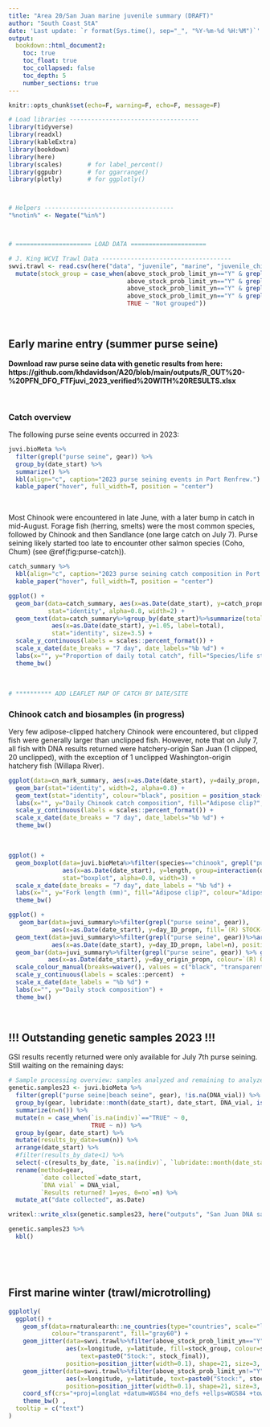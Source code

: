 ```yaml
---
title: "Area 20/San Juan marine juvenile summary (DRAFT)"
author: "South Coast StA"
date: 'Last update: `r format(Sys.time(), sep="_", "%Y-%m-%d %H:%M")`'
output: 
  bookdown::html_document2:
    toc: true
    toc_float: true
    toc_collapsed: false 
    toc_depth: 5
    number_sections: true
---
```


```r
knitr::opts_chunk$set(echo=F, warning=F, echo=F, message=F)

# Load libraries ------------------------------------
library(tidyverse)
library(readxl)
library(kableExtra)
library(bookdown)
library(here)
library(scales)       # for label_percent()
library(ggpubr)       # for ggarrange()
library(plotly)       # for ggplotly()



# Helpers ------------------------------------
"%notin%" <- Negate("%in%")



# ===================== LOAD DATA =====================

# J. King WCVI Trawl Data ------------------------------------
swvi.trawl <- read.csv(here("data", "juvenile", "marine", "juvenile_chinook_AOI_20240412.csv")) %>%
  mutate(stock_group = case_when(above_stock_prob_limit_yn=="Y" & grepl("NITINAT", stock_final) ~ "SWVI",
                                 above_stock_prob_limit_yn=="Y" & grepl("JUAN", stock_final) ~ "San Juan",
                                 above_stock_prob_limit_yn=="Y" & grepl("NECHAKO|CLEARWATER|CHILLIWACK|CHEHALIS|THOMPSON", stock_final) ~ "Fraser",
                                 above_stock_prob_limit_yn=="Y" & grepl("WENATCHEE|SOOS|ABERNATHY|NOOKSACK", stock_final) ~ "Southern US",
                                 TRUE ~ "Not grouped"))
```

<br>

## **Early marine entry (summer purse seine)**

**Download raw purse seine data with genetic results from here: https://github.com/khdavidson/A20/blob/main/outputs/R_OUT%20-%20PFN_DFO_FTFjuvi_2023_verified%20WITH%20RESULTS.xlsx**

<br>

### **Catch overview**

The following purse seine events occurred in 2023: 

```r
juvi.bioMeta %>%
  filter(grepl("purse seine", gear)) %>% 
  group_by(date_start) %>% 
  summarize() %>% 
  kbl(align="c", caption="2023 purse seining events in Port Renfrew.") %>%
  kable_paper("hover", full_width=T, position = "center")
```

<br>

Most Chinook were encountered in late June, with a later bump in catch in mid-August. Forage fish (herring, smelts) were the most common species, followed by Chinook and then Sandlance (one large catch on July 7). Purse seining likely started too late to encounter other salmon species (Coho, Chum) (see \@ref(fig:purse-catch)). 

```r
catch_summary %>% 
  kbl(align="c", caption="2023 purse seining catch composition in Port Renfrew.") %>%
  kable_paper("hover", full_width=T, position = "center")
```

```r

ggplot() +
  geom_bar(data=catch_summary, aes(x=as.Date(date_start), y=catch_propn, fill=spp_stage, colour=spp_stage), 
           stat="identity", alpha=0.8, width=2) +
  geom_text(data=catch_summary%>%group_by(date_start)%>%summarize(total=unique(daily_total)), 
            aes(x=as.Date(date_start), y=1.05, label=total),
            stat="identity", size=3.5) +
  scale_y_continuous(labels = scales::percent_format()) +
  scale_x_date(date_breaks = "7 day", date_labels="%b %d") +
  labs(x="", y="Proportion of daily total catch", fill="Species/life stage", colour="Species/life stage") +
  theme_bw()
```

<br>

```r
# ********** ADD LEAFLET MAP OF CATCH BY DATE/SITE
```





### **Chinook catch and biosamples** (in progress)

Very few adipose-clipped hatchery Chinook were encountered, but clipped fish were generally larger than unclipped fish. However, note that on July 7, all fish with DNA results returned were hatchery-origin San Juan (1 clipped, 20 unclipped), with the exception of 1 unclipped Washington-origin hatchery fish (Willapa River). 

```r

ggplot(data=cn_mark_summary, aes(x=as.Date(date_start), y=daily_propn, fill=ad_clip, colour=ad_clip, label=n)) +
  geom_bar(stat="identity", width=2, alpha=0.8) +
  geom_text(stat="identity", colour="black", position = position_stack(vjust=0.5)) +
  labs(x="", y="Daily Chinook catch composition", fill="Adipose clip?", colour="Adipose clip?") +
  scale_y_continuous(labels = scales::percent_format()) +
  scale_x_date(date_breaks = "7 day", date_labels="%b %d") +
  theme_bw()
```

<br>

```r
ggplot() +
  geom_boxplot(data=juvi.bioMeta%>%filter(species=="chinook", grepl("purse seine", gear)), 
               aes(x=as.Date(date_start), y=length, group=interaction(date_start, ad_clip), fill=ad_clip, colour=ad_clip), 
               stat="boxplot", alpha=0.8, width=3) +
  scale_x_date(date_breaks = "7 day", date_labels = "%b %d") +
  labs(x="", y="Fork length (mm)", fill="Adipose clip?", colour="Adipose clip?") +
  theme_bw()
```



```r

ggplot() +
   geom_bar(data=juvi_summary%>%filter(grepl("purse seine", gear)), 
            aes(x=as.Date(date_start), y=day_ID_propn, fill=`(R) STOCK-ORIGIN`), colour="transparent", stat="identity", size=2, alpha=0.6) +
  geom_text(data=juvi_summary%>%filter(grepl("purse seine", gear))%>%arrange(desc(`(R) STOCK-ORIGIN`)), 
            aes(x=as.Date(date_start), y=day_ID_propn, label=n), position = position_stack(vjust=0.5)) +
  geom_bar(data=juvi_summary%>%filter(grepl("purse seine", gear)) %>% group_by(date_start, `(R) ORIGIN`) %>% summarize(day_origin_propn=unique(day_origin_propn)), 
           aes(x=as.Date(date_start), y=day_origin_propn, colour=`(R) ORIGIN`), fill="transparent", stat="identity", size=2) +
  scale_colour_manual(breaks=waiver(), values = c("black", "transparent")) +
  scale_y_continuous(labels = scales::percent)  +
  scale_x_date(date_labels = "%b %d") +
  labs(x="", y="Daily stock composition") +
  theme_bw()
```


<br>

## !!!  Outstanding genetic samples 2023 !!! 

GSI results recently returned were only available for July 7th purse seining. Still waiting on the remaining days: 

```r
# Sample processing overview: samples analyzed and remaining to analyze
genetic.samples23 <- juvi.bioMeta %>% 
  filter(grepl("purse seine|beach seine", gear), !is.na(DNA_vial)) %>%
  group_by(gear, lubridate::month(date_start), date_start, DNA_vial, is.na(indiv)) %>% 
  summarize(n=n()) %>% 
  mutate(n = case_when(`is.na(indiv)`=="TRUE" ~ 0,
                       TRUE ~ n)) %>% 
  group_by(gear, date_start) %>% 
  mutate(results_by_date=sum(n)) %>% 
  arrange(date_start) %>% 
  #filter(results_by_date<1) %>% 
  select(-c(results_by_date, `is.na(indiv)`, `lubridate::month(date_start)`)) %>%
  rename(method=gear,
         `date collected`=date_start,
         `DNA vial` = DNA_vial,
         `Results returned? 1=yes, 0=no`=n) %>% 
  mutate_at("date collected", as.Date)

writexl::write_xlsx(genetic.samples23, here("outputs", "San Juan DNA samples outstanding 2023.xlsx"))

genetic.samples23 %>%
  kbl()
```

<br>

<br>

## First marine winter (trawl/microtrolling)

```r
ggplotly(
  ggplot() +
    geom_sf(data=rnaturalearth::ne_countries(type="countries", scale="large", returnclass="sf"), 
            colour="transparent", fill="gray60") +
    geom_jitter(data=swvi.trawl%>%filter(above_stock_prob_limit_yn=="Y"), 
                aes(x=longitude, y=latitude, fill=stock_group, colour=stock_group, 
                    text=paste0("Stock:", stock_final)), 
                position=position_jitter(width=0.1), shape=21, size=3, alpha=0.5, stroke=0.1) +
    geom_jitter(data=swvi.trawl%>%filter(above_stock_prob_limit_yn!="Y"), 
                aes(x=longitude, y=latitude, text=paste0("Stock:", stock_final), fill=stock_group, colour=stock_group), 
                position=position_jitter(width=0.1), shape=21, size=3, alpha=0.2, stroke=0.1) +
    coord_sf(crs="+proj=longlat +datum=WGS84 +no_defs +ellps=WGS84 +towgs84=0,0,0", xlim=c(-125.5, -123.5), ylim=c(48.8, 48.2)) +
    theme_bw() ,
  tooltip = c("text")
)


```
